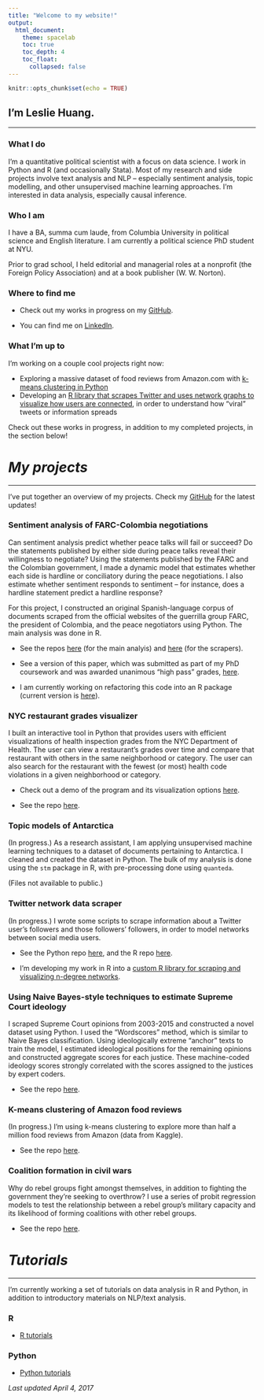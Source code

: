 ```yaml
---
title: "Welcome to my website!"
output: 
  html_document:
    theme: spacelab
    toc: true
    toc_depth: 4
    toc_float: 
      collapsed: false
---
```


```r
knitr::opts_chunk$set(echo = TRUE)
```

## I'm Leslie Huang.
***

### What I do

I'm a quantitative political scientist with a focus on data science. I work in Python and R (and occasionally Stata). Most of my research and side projects involve text analysis and NLP -- especially sentiment analysis, topic modelling, and other unsupervised machine learning approaches. I'm interested in data analysis, especially causal inference.

### Who I am

I have a BA, summa cum laude, from Columbia University in political science and English literature. I am currently a political science PhD student at NYU. 

Prior to grad school, I held editorial and managerial roles at a nonprofit (the Foreign Policy Association) and at a book publisher (W. W. Norton).

### Where to find me

* Check out my works in progress on my <a href="https://github.com/leslie-huang">GitHub</a>.

* You can find me on <a href="https://www.linkedin.com/in/huangleslie">LinkedIn</a>.

### What I'm up to

I'm working on a couple cool projects right now:

* Exploring a massive dataset of food reviews from Amazon.com with <a href="https://github.com/leslie-huang/cluster-food">k-means clustering in Python</a>
* Developing an <a href="https://github.com/leslie-huang/twitterNetworkGraphR">R library that scrapes Twitter and uses network graphs to visualize how users are connected</a>, in order to understand how "viral" tweets or information spreads

Check out these works in progress, in addition to my completed projects, in the section below!

# _My projects_
***

I've put together an overview of my projects. Check my <a href="https://github.com/leslie-huang">GitHub</a> for the latest updates!

### Sentiment analysis of FARC-Colombia negotiations

Can sentiment analysis predict whether peace talks will fail or succeed? Do the statements published by either side during peace talks reveal their willingness to negotiate? Using the statements published by the FARC and the Colombian government, I made a dynamic model that estimates whether each side is hardline or conciliatory during the peace negotiations. I also estimate whether sentiment responds to sentiment -- for instance, does a hardline statement predict a hardline response?

For this project, I constructed an original Spanish-language corpus of documents scraped from the official websites of the guerrilla group FARC, the president of Colombia, and the peace negotiators using Python. The main analysis was done in R.

* See the repos <a href="https://github.com/leslie-huang/MA-thesis-analysis">here</a> (for the main analyis) and <a href="https://github.com/leslie-huang/MA-thesis-scrapers">here</a> (for the scrapers).

* See a version of this paper, which was submitted as part of my PhD coursework and was awarded unanimous "high pass" grades, <a href="https://leslie-huang.github.io/MA_paper.pdf">here</a>.

* I am currently working on refactoring this code into an R package (current version is <a href="https://github.com/leslie-huang/MApkg">here</a>).

### NYC restaurant grades visualizer

I built an interactive tool in Python that provides users with efficient visualizations of health inspection grades from the NYC Department of Health. The user can view a restaurant's grades over time and compare that restaurant with others in the same neighborhood or category. The user can also search for the restaurant with the fewest (or most) health code violations in a given neighborhood or category.

* Check out a demo of the program and its visualization options <a href="https://leslie-huang.github.io/restaurant_demo/Using_the_restaurant_grades_visualizer.html">here</a>.

* See the repo <a href="https://github.com/leslie-huang/restaurant-inspection-grades-visualizer">here</a>.

### Topic models of Antarctica

(In progress.) As a research assistant, I am applying unsupervised machine learning techniques to a dataset of documents pertaining to Antarctica. I cleaned and created the dataset in Python. The bulk of my analysis is done using the `stm` package in R, with pre-processing done using `quanteda`. 

(Files not available to public.)

### Twitter network data scraper

(In progress.) I wrote some scripts to scrape information about a Twitter user's followers and those followers' followers, in order to model networks between social media users.

* See the Python repo <a href="https://github.com/leslie-huang/twitter-ssscraper">here</a>, and the R repo <a href="https://github.com/leslie-huang/twitter-scrapeR">here</a>.

* I'm developing my work in R into a <a href="https://github.com/leslie-huang/twitterNetworkGraphR">custom R library for scraping and visualizing n-degree networks</a>.

### Using Naive Bayes-style techniques to estimate Supreme Court ideology

I scraped Supreme Court opinions from 2003-2015 and constructed a novel dataset using Python. I used the "Wordscores" method, which is similar to Naive Bayes classification. Using ideologically extreme "anchor" texts to train the model, I estimated ideological positions for the remaining opinions and constructed aggregate scores for each justice. These machine-coded ideology scores strongly correlated with the scores assigned to the justices by expert coders.

* See the repo <a href="https://github.com/leslie-huang/supreme-court-opinion-wordscores">here</a>.

### K-means clustering of Amazon food reviews

(In progress.) I'm using k-means clustering to explore more than half a million food reviews from Amazon (data from Kaggle).

* See the repo <a href="https://github.com/leslie-huang/cluster-food">here</a>.


### Coalition formation in civil wars

Why do rebel groups fight amongst themselves, in addition to fighting the government they're seeking to overthrow? I use a series of probit regression models to test the relationship between a rebel group's military capacity and its likelihood of forming coalitions with other rebel groups.

* See the repo <a href="https://github.com/leslie-huang/rebel-coalition-formation-replication">here</a>.


# _Tutorials_

***

I'm currently working a set of tutorials on data analysis in R and Python, in addition to introductory materials on NLP/text analysis.

### R

* <a href="R_tutorials/index.html">R tutorials</a>

### Python

* <A href="Python_tutorials/index.html">Python tutorials</a>

*Last updated April 4, 2017*
